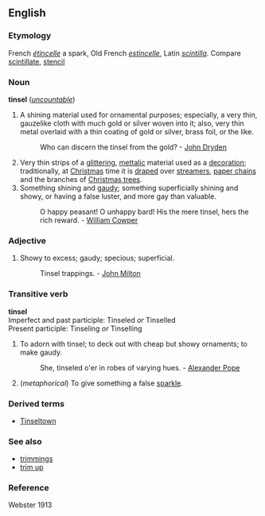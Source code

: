 ==English==
===Etymology===
French ''[[étincelle]]'' a spark, Old French ''[[estincelle]]'', Latin ''[[scintilla]]''. Compare [[scintillate]], [[stencil]]
===Noun===
'''tinsel''' (''[[uncountable]]'')
#A shining material used for ornamental purposes; especially, a very thin, gauzelike cloth with much gold or silver woven into it; also, very thin metal overlaid with a thin coating of gold or silver, brass foil, or the like.
#:Who can discern the tinsel from the gold? - [[John Dryden]]
#Very thin strips of a [[glitter]]ing, [[mettalic]] material used as a [[decoration]]; traditionally, at [[Christmas]] time it is [[drape]]d over [[streamer]]s, [[paper chain]]s and the branches of [[Christmas tree]]s.
#Something shining and [[gaudy]]; something superficially shining and showy, or having a false luster, and more gay than valuable.
#:O happy peasant! O unhappy bard! His the mere tinsel, hers the rich reward. - [[William Cowper]]
===Adjective===
#Showy to excess; gaudy; specious; superficial. 
#:Tinsel trappings. - [[John Milton]]
===Transitive verb===
'''tinsel'''<br>
Imperfect and past participle: Tinseled ''or'' Tinselled <br>
Present participle: Tinseling ''or'' Tinselling
#To adorn with tinsel; to deck out with cheap but showy ornaments; to make gaudy.
#:She, tinseled o'er in robes of varying hues. - [[Alexander Pope]]
#(''metaphorical'') To give something a false [[sparkle]].
===Derived terms===
*[[Tinseltown]]
===See also===
*[[trimmings]]
*[[trim up]]

===Reference===
Webster 1913
